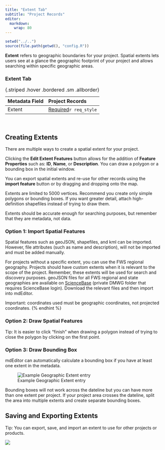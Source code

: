 ```yaml
---
title: "Extent Tab"
subtitle: "Project Records"
editor: 
  markdown: 
    wrap: 80
---
```


```r
setwd("../..")
source(file.path(getwd(), "config.R"))
```

**Extent** refers to geographic boundaries for your project. Spatial extents
lets users see at a glance the geographic footprint of your project and allows
searching within specific geographic areas.

### Extent Tab 
| Metadata Field        | Project Records   |
|:----------------------|:----------|
| Extent       |[Required](#creating-extents)`r req_style` | 
: {.striped .hover .bordered .sm .allborder}  

<br/>

## Creating Extents

There are multiple ways to create a spatial extent for your project.

Clicking the **Edit Extent Features** button allows for the addition of
**Feature Properties** such as: **ID**, **Name**, or **Description**. You can
draw a polygon or a bounding box in the initial window.

You can export spatial extents and re-use for other records using the **import
feature** button or by dragging and dropping onto the map.

Extents are limited to 5000 vertices. Recommend you create only simple polygons
or bounding boxes. If you want greater detail, attach high-definition shapefiles
instead of trying to draw them.

Extents should be accurate enough for searching purposes, but remember that they
are metadata, not data.

### Option 1: Import Spatial Features

Spatial features such as geoJSON, shapefiles, and kml can be imported. However,
file attributes (such as name and description), will not be imported and must be
added manually.

For projects without a specific extent, you can use the FWS regional geography.
Projects should have custom extents when it is relevant to the scope of the
project. Remember, these extents will be used for search and discovery purposes.
geoJSON files for all FWS regional and state geographies are available on
[ScienceBase](https://www.sciencebase.gov/catalog/item/5bd7c96fe4b0b3fc5ce82d44)
(private DMWG folder that requires ScienceBase login). Download the relevant
files and then import into mdEditor.

::: {.callout-note icon=false} 
Important: coordinates used must be geographic
coordinates, not projected coordinates. {% endhint %}
:::

### Option 2: Draw Spatial Features

::: {.callout-note icon=false} 
Tip: It is easier to click "finish" when drawing a
polygon instead of trying to close the polygon by clicking on the first point.
:::

### Option 3: Draw Bounding Box

::: {.callout-tip icon=false}
mdEditor can automatically calculate a bounding box if
you have at least one extent in the metadata. 
:::

![Example Geographic Extent entry](../../assets/example_geographic_extent.png)

::: {.callout-warning icon=false}
Bounding boxes will not work across the dateline but
you can have more than one extent per project. If your project area crosses the
dateline, split the area into multiple extents and create separate bounding
boxes. 
:::

## Saving and Exporting Extents

::: {.callout-note icon=false} 
Tip: You can export, save, and import an extent to use
for other projects or products. 
:::

![](../../assets/edit_extent_page.png)
